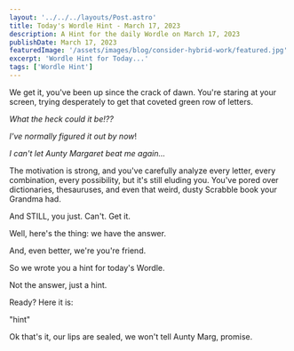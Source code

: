 ```yaml
---
layout: '../../../layouts/Post.astro'
title: Today's Wordle Hint - March 17, 2023
description: A Hint for the daily Wordle on March 17, 2023
publishDate: March 17, 2023
featuredImage: '/assets/images/blog/consider-hybrid-work/featured.jpg'
excerpt: 'Wordle Hint for Today...'
tags: ['Wordle Hint']
---
```


We get it, you've been up since the crack of dawn.  You're staring at your screen, trying desperately to get that coveted green row of letters.  



*What the heck could it be!??*

*I've normally figured it out by now*!

*I can't let Aunty Margaret beat me again...*



The motivation is strong, and you've carefully analyze every letter, every combination, every possibility, but it's still eluding you.  You've pored over dictionaries, thesauruses, and even that weird, dusty Scrabble book your Grandma had.  

And STILL, you just. Can't. Get it.  



Well, here's the thing: we have the answer.  

And, even better, we're you're friend.  



So we wrote you a hint for today's Wordle.  

Not the answer, just a hint.



Ready?  Here it is: 

"hint"



Ok that's it, our lips are sealed, we won't tell Aunty Marg, promise.  


